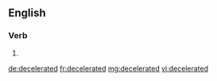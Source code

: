 ==English==

===Verb===
{{head|en|verb form}}

# {{en-past of|decelerate}}

[[de:decelerated]]
[[fr:decelerated]]
[[mg:decelerated]]
[[vi:decelerated]]